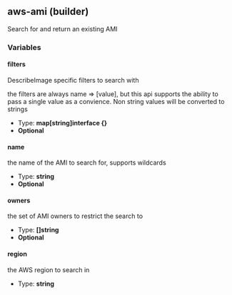 ## aws-ami (builder)

Search for and return an existing AMI

### Variables

#### filters

DescribeImage specific filters to search with

the filters are always name => [value], but this api supports the ability to pass a single value as a convience. Non string values will be converted to strings

- Type: **map[string]interface {}**
- **Optional**

#### name

the name of the AMI to search for, supports wildcards

- Type: **string**
- **Optional**

#### owners

the set of AMI owners to restrict the search to

- Type: **[]string**
- **Optional**

#### region

the AWS region to search in

- Type: **string**
